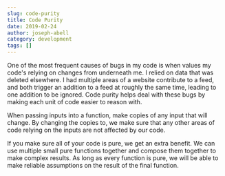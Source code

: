 ```yaml
---
slug: code-purity
title: Code Purity
date: 2019-02-24
author: joseph-abell
category: development
tags: []
---
```


One of the most frequent causes of bugs in my code is when values my code's relying on changes from underneath me.
I relied on data that was deleted elsewhere. I had multiple areas of a website contribute to a feed, and both
trigger an addition to a feed at roughly the same time, leading to one addition to be ignored.
Code purity helps deal with these bugs by making each unit of code easier to reason with.

When passing inputs into a function, make copies of any input that will change.
By changing the copies to, we make sure that any other areas of code relying on the
inputs are not affected by our code.

If you make sure all of your code is pure, we get an extra benefit. We can use multiple small
pure functions together and compose them together to make complex results. As long as every
function is pure, we will be able to make reliable assumptions on the result of the final function.
